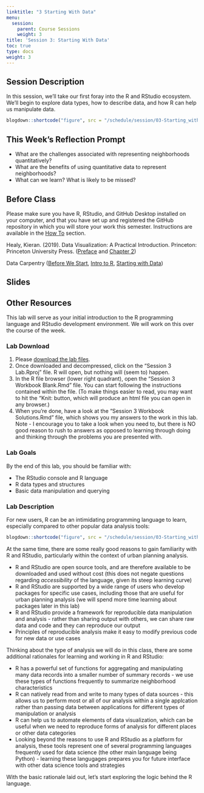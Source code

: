 ```yaml
---
linktitle: "3 Starting With Data"
menu:
  session:
    parent: Course Sessions
    weight: 3
title: 'Session 3: Starting With Data'
toc: true
type: docs
weight: 3
---
```


## Session Description

In this session, we'll take our first foray into the R and RStudio ecosystem. We'll begin to explore data types, how to describe data, and how R can help us manipulate data.

```r
blogdown::shortcode("figure", src = "/schedule/session/03-Starting_with_Data_files/r_first_then.png", caption = "Image by [Allison Horst](https://github.com/allisonhorst/stats-illustrations)", type="Markdown")
```


## This Week's Reflection Prompt

- What are the challenges associated with representing neighborhoods quantitatively?
- What are the benefits of using quantitative data to represent neighborhoods?
- What can we learn? What is likely to be missed?

## Before Class

Please make sure you have R, RStudio, and GitHub Desktop installed on your computer, and that you have set up and registered the GitHub repository in which you will store your work this semester. Instructions are available in the [How To](/howto) section.

Healy, Kieran. (2019). Data Visualization: A Practical Introduction. Princeton: Princeton University Press. ([Preface](https://uofi.box.com/s/o2vk802ig5bqggdz3iks21cqo5jv0hsk) and [Chapter 2](https://uofi.box.com/s/3ex015jd082iyza1z9su2a6yysnihg8n))
 
Data Carpentry ([Before We Start](https://datacarpentry.org/R-ecology-lesson/00-before-we-start.html), [Intro to R](https://datacarpentry.org/R-ecology-lesson/01-intro-to-r.html), [Starting with Data](https://datacarpentry.org/R-ecology-lesson/02-starting-with-data.html))

## Slides

## Other Resources

This lab will serve as your initial introduction to the R programming language and RStudio development environment. We will work on this over the course of the week.


### Lab Download

1. Please [download the lab files](/schedule/session/03-Starting_with_Data_files/Session 3 Lab.zip).
2. Once downloaded and decompressed, click on the "Session 3 Lab.Rproj" file. R will open, but nothing will (seem to) happen.
3. In the R file browser (lower right quadrant), open the "Session 3 Workbook Blank.Rmd" file. You can start following the instructions contained within the file. (To make things easier to read, you may want to hit the "Knit: button, which will produce an html file you can open in any browser.)
4. When you're done, have a look at the "Session 3 Workbook Solutions.Rmd" file, which shows you my answers to the work in this lab. Note - I encourage you to take a look when you need to, but there is NO good reason to rush to answers as opposed to learning through doing and thinking through the problems you are presented with.

### Lab Goals

 By the end of this lab, you should be familiar with:
 
 - The RStudio console and R language
 - R data types and structures
 - Basic data manipulation and querying

### Lab Description
For new users, R can be an intimidating programming language to learn, especially compared to other popular data analysis tools:

```r
blogdown::shortcode("figure", src = "/schedule/session/03-Starting_with_Data_files/1_LearningCurve.png", caption = "Learning Curves for Popular Data Analysis Tools, [Leah A. Wasser](https://nceas.github.io/oss-lessons/spatial-data-gis-law/1-mon-spatial-data-intro.html)", type="Markdown")
```

At the same time, there are some really good reasons to gain familiarity with R and RStudio, particularly within the context of urban planning analysis.

- R and RStudio are open source tools, and are therefore available to be downloaded and used without cost (this does not negate questions regarding *accessibility* of the language, given its steep learning curve)
- R and RStudio are supported by a wide range of users who develop packages for specific use cases, including those that are useful for urban planning analysis (we will spend more time learning about packages later in this lab)
- R and RStudio provide a framework for reproducible data manipulation and analysis - rather than sharing output with others, we can share raw data and code and they can reproduce our output
- Principles of reproducible analysis make it easy to modify previous code for new data or use cases

Thinking about the type of analysis we will do in this class, there are some additional rationales for learning and working in R and RStudio:

- R has a powerful set of functions for aggregating and manipulating many data records into a smaller number of summary records - we use these types of functions frequently to summarize neighborhood characteristics
- R can natively read from and write to many types of data sources - this allows us to perform most or all of our analysis within a single applcation rather than passing data between applications for different types of manipulation or analysis
- R can help us to automate elements of data visualization, which can be useful when we need to reproduce forms of analysis for different places or other data categories
- Looking beyond the reasons to use R and RStudio as a platform for analysis, these tools represent one of several programming languages frequently used for data science (the other main language being Python) - learning these langugages prepares you for future interface with other data science tools and strategies

With the basic rationale laid out, let's start exploring the logic behind the R language.
